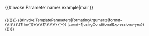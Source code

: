 <includeonly>{{#invoke:Parameter names example|main}}
<div class="mw-code" style="display: inline-block; font-size: .857em; "><!--
-->{{((}}{{Trim|{{{_template|{{ROOTPAGENAME}}}}}}}<!--
-->{{#invoke:TemplateParameters|FormatingArguments|format=<br>{\{!}\}&nbsp;{\{Trim{{!}}{\{\{1}\}\}\}\}&nbsp;{{=}}&nbsp;|count=1|usingConditionalExpressions=yes}}<!--
--><br>{{))}}
</div></includeonly><noinclude>
{{Documentation}}<noinclude>